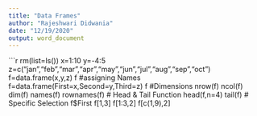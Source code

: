 ---
title: "Data Frames"
author: "Rajeshwari Didwania"
date: "12/19/2020"
output: word_document
---

```{r}
rm(list=ls())
x=1:10
y=-4:5
z=c("jan","feb","mar","apr","may","jun","jul","aug","sep","oct")
f=data.frame(x,y,z)
f
#assigning Names
f=data.frame(First=x,Second=y,Third=z)
f
#Dimensions
nrow(f)
ncol(f)
dim(f)
names(f)
rownames(f)
# Head & Tail Function
head(f,n=4)
tail(f)
# Specific Selection
f$First
f[1,3]
f[1:3,2]
f[c(1,9),2]